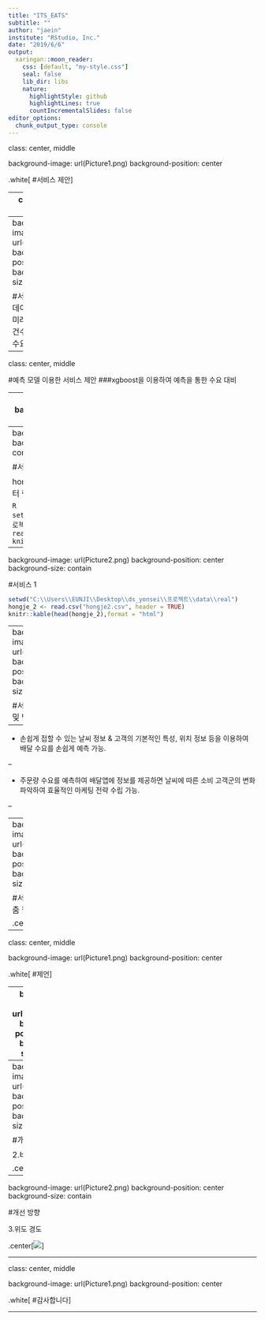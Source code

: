 ---
title: "ITS_EATS"
subtitle: ""
author: "jaein"
institute: "RStudio, Inc."
date: "2019/6/6"
output:
  xaringan::moon_reader:
    css: [default, "my-style.css"]
    seal: false
    lib_dir: libs
    nature:
      highlightStyle: github
      highlightLines: true
      countIncrementalSlides: false
editor_options: 
  chunk_output_type: console
---

class: center, middle

background-image: url(Picture1.png)
background-position: center


.white[
#서비스 제안]

---
class: center, middle


#예측 모델 이용한 서비스 제안
###xgboost을 이용하여 예측을 통한 수요 대비

---
background-image: url(Picture2.png)
background-position: center
background-size: contain

#서비스 1<br>
데이터를 이용하여 미래 예상 배달주문 건수 예측을 통한 수요 대비. 

---
class: center, middle


#예측 모델 이용한 서비스 제안
###xgboost을 이용하여 예측을 통한 수요 대비

---
background-image: url(Picture2.png)
background-position: center
background-size: contain

#서비스 1<br>
데이터를 이용하여 미래 예상 배달주문 건수 예측을 통한 수요 대비. 

```{r}
setwd("C:\\Users\\EUNJI\\Desktop\\ds_yonsei\\프로젝트\\data\\real")
hongje <- read.csv("hongje_190316.csv", header = TRUE)
hongje_0<-hongje[,c(3:8)]
knitr::kable(head(hongje_0),format = "html")
```

---
background-image: url(Picture2.png)
background-position: center
background-size: contain

#서비스 1

hongje_1(예측값) vs. hongje_2(실제 배달량) 각 데이터 한 슬라이드에 하나씩 넣고 발표하면서 비교하기.

```{R}
setwd("C:\\Users\\EUNJI\\Desktop\\ds_yonsei\\프로젝트\\data\\real")
hongje_1 <- read.csv("hongie_1.csv", header = TRUE)
knitr::kable(head(hongje_1),format = "html")
```
---
background-image: url(Picture2.png)
background-position: center
background-size: contain

#서비스 1
```{R}
setwd("C:\\Users\\EUNJI\\Desktop\\ds_yonsei\\프로젝트\\data\\real")
hongje_2 <- read.csv("hongje2.csv", header = TRUE)
knitr::kable(head(hongje_2),format = "html")
```

---
background-image: url(Picture2.png)
background-position: center
background-size: contain

#서비스 1의 장점 및 발전 방안

--

- 손쉽게 접할 수 있는 날씨 정보 & 고객의 기본적인 특성, 위치 정보 등을 이용하여 배달 수요를 손쉽게 예측 가능.<br>


--

- 주문량 수요를 예측하여 배달앱에 정보를 제공하면 날씨에 따른 소비 고객군의 변화 파악하여 효율적인 마케팅 전략 수립 가능. <br>


--

---
background-image: url(Picture2.png)
background-position: center
background-size: contain

#서비스 2: 고객 맞춤 팝업 광고

.center[![](chicken.png)]

---

class: center, middle

background-image: url(Picture1.png)
background-position: center


.white[
#제언]

---
background-image: url(Picture2.png)
background-position: center
background-size: contain

#개선 방향

1.파생 변수 생성 과정 <행정동 vs 법정동>

.center[![](woori.png)]

---
background-image: url(Picture2.png)
background-position: center
background-size: contain

#개선 방향

2.비용의 한계

.center[![](money.png)]

---
background-image: url(Picture2.png)
background-position: center
background-size: contain

#개선 방향

3.위도 경도

.center[![](map2.png)]

---


class: center, middle

background-image: url(Picture1.png)
background-position: center


.white[
#감사합니다]

---
